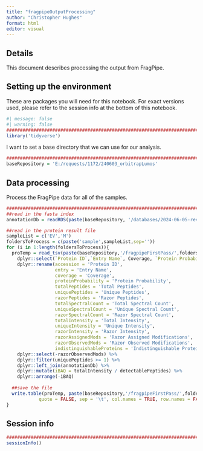 ```yaml
---
title: "fragpipeOutputProcessing"
author: "Christopher Hughes"
format: html
editor: visual
---
```


## Details

This document describes processing the output from FragPipe.

## Setting up the environment

These are packages you will need for this notebook. For exact versions used, please refer to the session info at the bottom of this notebook.

```r
#| message: false
#| warning: false
##########################################################################################
library('tidyverse')
```

I want to set a base directory that we can use for our analysis.

```r
##########################################################################################
baseRepository = 'E:/requests/1172/240603_orbitrapLumos'
```

## Data processing

Process the FragPipe data for all of the samples.

```r
##########################################################################################
##read in the fasta index
annotationDb = readRDS(paste(baseRepository, '/databases/2024-06-05-reviewed-UP000005640-spikein.fasta_index_trypticPeps.rds',sep=''))

##read in the protein result file
sampleList = c('EV','M')
foldersToProcess = c(paste('sample',sampleList,sep=''))
for (i in 1:length(foldersToProcess)){
  proTemp = read_tsv(paste(baseRepository,'/fragpipeFirstPass/',foldersToProcess[i],'/protein.tsv',sep=''), show_col_types = FALSE) %>%
    dplyr::select(`Protein ID`,`Entry Name`, Coverage, `Protein Probability`, `Total Peptides`:`Indistinguishable Proteins`) %>%
    dplyr::rename(accession = 'Protein ID',
                  entry = 'Entry Name',
                  coverage = 'Coverage',
                  proteinProbability = 'Protein Probability',
                  totalPeptides = 'Total Peptides',
                  uniquePeptides = 'Unique Peptides',
                  razorPeptides = 'Razor Peptides',
                  totalSpectralCount = 'Total Spectral Count',
                  uniqueSpectralCount = 'Unique Spectral Count',
                  razorSpectralCount = 'Razor Spectral Count',
                  totalIntensity = 'Total Intensity',
                  uniqueIntensity = 'Unique Intensity',
                  razorIntensity = 'Razor Intensity',
                  razorAssignedMods = 'Razor Assigned Modifications',
                  razorObservedMods = 'Razor Observed Modifications',
                  indistinguishableProteins = 'Indistinguishable Proteins') %>%
    dplyr::select(-razorObservedMods) %>%
    dplyr::filter(uniquePeptides >= 1) %>%
    dplyr::left_join(annotationDb) %>%
    dplyr::mutate(iBAQ = totalIntensity / detectablePeptides) %>%
    dplyr::arrange(-iBAQ)
  
  ##save the file
  write.table(proTemp, paste(baseRepository,'/fragpipeFirstPass/',foldersToProcess[i],'/proteinProcessed.tsv',sep=''),
            quote = FALSE, sep = '\t', col.names = TRUE, row.names = FALSE)
}

```

## Session info

```r
##########################################################################################
sessionInfo()
```
